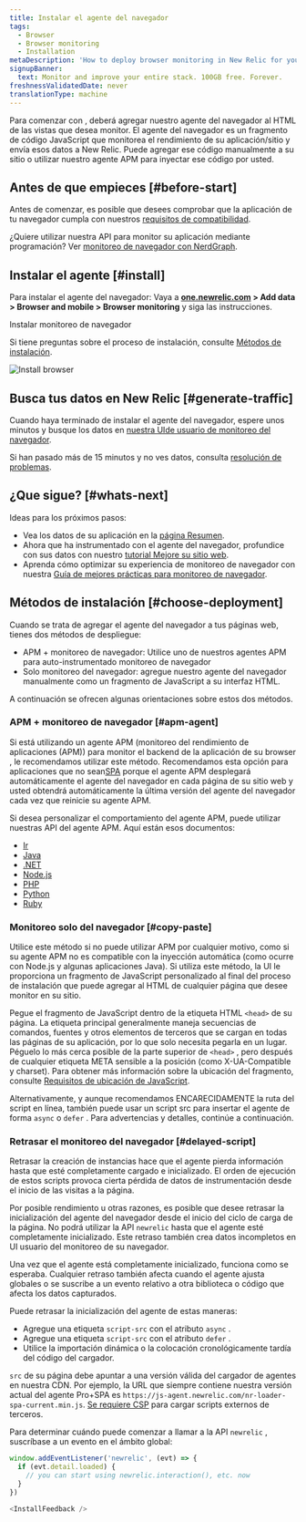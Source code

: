 ```yaml
---
title: Instalar el agente del navegador
tags:
  - Browser
  - Browser monitoring
  - Installation
metaDescription: 'How to deploy browser monitoring in New Relic for your apps, including UI, copy/paste, and API options.'
signupBanner:
  text: Monitor and improve your entire stack. 100GB free. Forever.
freshnessValidatedDate: never
translationType: machine
---
```



Para comenzar con <InlinePopover type="browser"/>, deberá agregar nuestro agente del navegador al HTML de las vistas que desea monitor. El agente del navegador es un fragmento de código JavaScript que monitorea el rendimiento de su aplicación/sitio y envía esos datos a New Relic. Puede agregar ese código manualmente a su sitio o utilizar nuestro agente APM para inyectar ese código por usted.

## Antes de que empieces [#before-start]

Antes de comenzar, es posible que desees comprobar que la aplicación de tu navegador cumpla con nuestros [requisitos de compatibilidad](/docs/browser/new-relic-browser/getting-started/compatibility-requirements-browser-monitoring).

¿Quiere utilizar nuestra API para monitor su aplicación mediante programación? Ver [monitoreo de navegador con NerdGraph](/docs/apis/nerdgraph/examples/browser-monitoring-config-nerdgraph).

## Instalar el agente [#install]

Para instalar el agente del navegador: Vaya a <DoNotTranslate>**[one.newrelic.com](https://one.newrelic.com) > Add data > Browser and mobile > Browser monitoring**</DoNotTranslate> y siga las instrucciones.

<ButtonGroup>
  <ButtonLink
    role="button"
    to="https://onenr.io/0MRNpYqNqQn"
    variant="primary"
  >
    Instalar monitoreo de navegador
  </ButtonLink>
</ButtonGroup>

Si tiene preguntas sobre el proceso de instalación, consulte [Métodos de instalación](#choose-deployment).

<img
  title="Install browser"
  alt="Install browser"
  src={browserInstallBrowser}
/>

## Busca tus datos en New Relic [#generate-traffic]

Cuando haya terminado de instalar el agente del navegador, espere unos minutos y busque los datos en [nuestra UIde usuario de monitoreo del navegador](/docs/browser/browser-monitoring/getting-started/browser-summary-page).

Si han pasado más de 15 minutos y no ves datos, consulta [resolución de problemas](/docs/browser/browser-monitoring/troubleshooting/troubleshoot-your-browser-monitoring-installation/).

## ¿Que sigue? [#whats-next]

Ideas para los próximos pasos:

* Vea los datos de su aplicación en la [página Resumen](/docs/browser/browser-monitoring/getting-started/browser-summary-page).
* Ahora que ha instrumentado con el agente del navegador, profundice con sus datos con nuestro [tutorial Mejore su sitio web](/docs/journey-performance/guide-to-monitoring-core-web-vitals).
* Aprenda cómo optimizar su experiencia de monitoreo de navegador con nuestra [Guía de mejores prácticas para monitoreo de navegador](/docs/new-relic-solutions/best-practices-guides/full-stack-observability/browser-monitoring-best-practices-guide).

## Métodos de instalación [#choose-deployment]

Cuando se trata de agregar el agente del navegador a tus páginas web, tienes dos métodos de despliegue:

* APM + monitoreo de navegador: Utilice uno de nuestros agentes APM para auto-instrumentado monitoreo de navegador
* Solo monitoreo del navegador: agregue nuestro agente del navegador manualmente como un fragmento de JavaScript a su interfaz HTML.

A continuación se ofrecen algunas orientaciones sobre estos dos métodos.

### APM + monitoreo de navegador [#apm-agent]

Si está utilizando un agente APM (monitoreo del rendimiento de aplicaciones (APM)) para monitor el backend de la aplicación de su browser , le recomendamos utilizar este método. Recomendamos esta opción para aplicaciones que no sean[SPA](/docs/browser/single-page-app-monitoring/get-started/introduction-single-page-app-monitoring) porque el agente APM desplegará automáticamente el agente del navegador en cada página de su sitio web y usted obtendrá automáticamente la última versión del agente del navegador cada vez que reinicie su agente APM.

Si desea personalizar el comportamiento del agente APM, puede utilizar nuestras API del agente APM. Aquí están esos documentos:

* [Ir](/docs/agents/go-agent/features/install-new-relic-browser-go-apps)
* [Java](/docs/agents/java-agent/instrumentation/page-load-timing-java)
* [.NET](/docs/agents/net-agent/features/page-load-timing-net)
* [Node.js](/docs/agents/nodejs-agent/supported-features/page-load-timing-nodejs)
* [PHP](/docs/agents/php-agent/features/page-load-timing-php)
* [Python](/docs/agents/python-agent/supported-features/page-load-timing-python)
* [Ruby](/docs/agents/ruby-agent/features/page-load-timing-ruby)

### Monitoreo solo del navegador [#copy-paste]

Utilice este método si no puede utilizar APM por cualquier motivo, como si su agente APM no es compatible con la inyección automática (como ocurre con Node.js y algunas aplicaciones Java). Si utiliza este método, la UI le proporciona un fragmento de JavaScript personalizado al final del proceso de instalación que puede agregar al HTML de cualquier página que desee monitor en su sitio.

Pegue el fragmento de JavaScript dentro de la etiqueta HTML `<head>` de su página. La etiqueta principal generalmente maneja secuencias de comandos, fuentes y otros elementos de terceros que se cargan en todas las páginas de su aplicación, por lo que solo necesita pegarla en un lugar. Péguelo lo más cerca posible de la parte superior de `<head>` , pero después de cualquier etiqueta META sensible a la posición (como X-UA-Compatible y charset). Para obtener más información sobre la ubicación del fragmento, consulte [Requisitos de ubicación de JavaScript](/docs/browser/new-relic-browser/page-load-timing-resources/instrumentation-browser-monitoring#javascript-placement).

Alternativamente, y aunque recomendamos ENCARECIDAMENTE la ruta del script en línea, también puede usar un script src para insertar el agente de forma `async` o `defer` . Para advertencias y detalles, continúe a continuación.

### Retrasar el monitoreo del navegador [#delayed-script]

<Callout variant="caution">
  Retrasar la creación de instancias hace que el agente pierda información hasta que esté completamente cargado e inicializado. El orden de ejecución de estos scripts provoca cierta pérdida de datos de instrumentación desde el inicio de las visitas a la página.
</Callout>

Por posible rendimiento u otras razones, es posible que desee retrasar la inicialización del agente del navegador desde el inicio del ciclo de carga de la página. No podrá utilizar la API `newrelic` hasta que el agente esté completamente inicializado. Este retraso también crea datos incompletos en UI usuario del monitoreo de su navegador.

Una vez que el agente está completamente inicializado, funciona como se esperaba. Cualquier retraso también afecta cuando el agente ajusta globales o se suscribe a un evento relativo a otra biblioteca o código que afecta los datos capturados.

Puede retrasar la inicialización del agente de estas maneras:

* Agregue una etiqueta `script-src` con el atributo `async` .
* Agregue una etiqueta `script-src` con el atributo `defer` .
* Utilice la importación dinámica o la colocación cronológicamente tardía del código del cargador.

`src` de su página debe apuntar a una versión válida del cargador de agentes en nuestra CDN. Por ejemplo, la URL que siempre contiene nuestra versión actual del agente Pro+SPA es `https://js-agent.newrelic.com/nr-loader-spa-current.min.js`. [Se requiere CSP](/docs/browser/new-relic-browser/getting-started/compatibility-requirements-browser-monitoring#csp) para cargar scripts externos de terceros.

Para determinar cuándo puede comenzar a llamar a la API `newrelic` , suscríbase a un evento en el ámbito global:

```js
window.addEventListener('newrelic', (evt) => {
  if (evt.detail.loaded) {
    // you can start using newrelic.interaction(), etc. now
  }
})

<InstallFeedback />

```